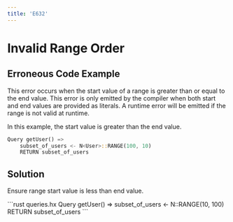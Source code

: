 ```yaml
---
title: 'E632'
---
```


# Invalid Range Order

## Erroneous Code Example

This error occurs when the start value of a range is greater than or equal to the end value.
This error is only emitted by the compiler when both start and end values are provided as literals. 
A runtime error will be emitted if the range is not valid at runtime.

In this example, the start value is greater than the end value.

<CodeGroup>

```rust queries.hx
Query getUser() =>
    subset_of_users <- N<User>::RANGE(100, 10)
    RETURN subset_of_users
```
</CodeGroup>

## Solution

Ensure range start value is less than end value.

<CodeGroup>
```rust queries.hx
Query getUser() =>
    subset_of_users <- N<User>::RANGE(10, 100)
    RETURN subset_of_users
```
</CodeGroup>